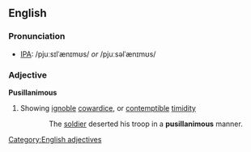 ==English==
===Pronunciation===
* [[Wiktionary:Pronunciation_key|IPA]]: /pjuːsɪlˈænɪmʊs/ ''or'' /pjuːsəlˈænɪmʊs/
===Adjective===
'''Pusillanimous'''
#Showing [[ignoble]] [[cowardice]], or [[contemptible]] [[timidity]]
::The [[soldier]] deserted his troop in a '''pusillanimous''' manner.
[[Category:English adjectives]]